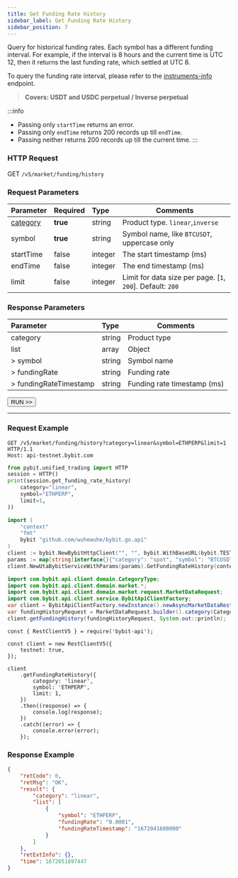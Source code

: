 ```yaml
---
title: Get Funding Rate History
sidebar_label: Get Funding Rate History
sidebar_position: 7
---
```


Query for historical funding rates. Each symbol has a different funding interval. For example, if the interval is 8 hours and the current time is UTC 12, then it returns the last funding rate, which settled at UTC 8.

To query the funding rate interval, please refer to the [instruments-info](instrument) endpoint.
> **Covers: USDT and USDC perpetual / Inverse perpetual**

:::info
- Passing only `startTime` returns an error.
- Passing only `endTime` returns 200 records up till `endTime`.
- Passing neither returns 200 records up till the current time.
:::

### HTTP Request
GET `/v5/market/funding/history`

### Request Parameters
| Parameter | Required | Type | Comments|
|:----- |:-------|:-----|------ |
|[category](../enum#category) |**true** |string |Product type. `linear`,`inverse`|
|symbol |**true**|string |Symbol name, like `BTCUSDT`, uppercase only|
|startTime |false |integer |The start timestamp (ms)|
|endTime |false |integer |The end timestamp (ms)|
|limit |false |integer |Limit for data size per page. [`1`, `200`]. Default: `200`|

### Response Parameters
| Parameter | Type | Comments|
|:----- |:-----|----- |
|category |string |Product type|
|list |array |Object |
|> symbol |string |Symbol name |
|> fundingRate |string |Funding rate |
|> fundingRateTimestamp |string |Funding rate timestamp (ms) |

<a href="/api-explorer/v5/market/history-fund-rate"><Button>RUN >></Button></a>

---

### Request Example

<Tabs groupId="programming-languages">
<TabItem value="http" label="HTTP">

```http
GET /v5/market/funding/history?category=linear&symbol=ETHPERP&limit=1 HTTP/1.1
Host: api-testnet.bybit.com
```

</TabItem>
<TabItem value="python" label="Python">

```python
from pybit.unified_trading import HTTP
session = HTTP()
print(session.get_funding_rate_history(
    category="linear",
    symbol="ETHPERP",
    limit=1,
))
```

</TabItem>
<TabItem value="GO" label="GO">

```go
import (
	"context"
	"fmt"
	bybit "github.com/wuhewuhe/bybit.go.api"
)
client := bybit.NewBybitHttpClient("", "", bybit.WithBaseURL(bybit.TESTNET))
params := map[string]interface{}{"category": "spot", "symbol": "BTCUSDT"}
client.NewUtaBybitServiceWithParams(params).GetFundingRateHistory(context.Background())
```

</TabItem>
<TabItem value="java" label="Java">

```java
import com.bybit.api.client.domain.CategoryType;
import com.bybit.api.client.domain.market.*;
import com.bybit.api.client.domain.market.request.MarketDataRequest;
import com.bybit.api.client.service.BybitApiClientFactory;
var client = BybitApiClientFactory.newInstance().newAsyncMarketDataRestClient();
var fundingHistoryRequest = MarketDataRequest.builder().category(CategoryType.LINEAR).symbol("BTCUSD).startTime(1632046800000L).endTime(1632133200000L).limit(150).build();
client.getFundingHistory(fundingHistoryRequest, System.out::println);
```

</TabItem>
<TabItem value="Node" label="Node.js">

```n4js
const { RestClientV5 } = require('bybit-api');

const client = new RestClientV5({
    testnet: true,
});

client
    .getFundingRateHistory({
        category: 'linear',
        symbol: 'ETHPERP',
        limit: 1,
    })
    .then((response) => {
        console.log(response);
    })
    .catch((error) => {
        console.error(error);
    });
```

</TabItem>
</Tabs>

### Response Example

```json
{
    "retCode": 0,
    "retMsg": "OK",
    "result": {
        "category": "linear",
        "list": [
            {
                "symbol": "ETHPERP",
                "fundingRate": "0.0001",
                "fundingRateTimestamp": "1672041600000"
            }
        ]
    },
    "retExtInfo": {},
    "time": 1672051897447
}
```
